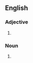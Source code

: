 {{also|neo-pagan}}
==English==

===Adjective===
{{en-adj|-}}

# {{alternative spelling of|en|neo-pagan}}

===Noun===
{{en-noun}}

# {{alternative spelling of|en|neo-pagan}}